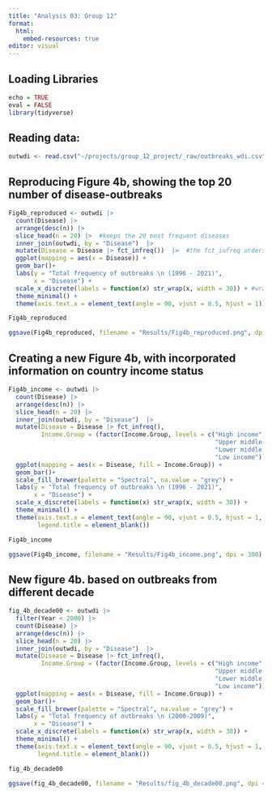 ```yaml
---
title: "Analysis 03: Group 12"
format:
  html:
    embed-resources: true
editor: visual
---
```


## Loading Libraries

```r
echo = TRUE
eval = FALSE
library(tidyverse)
```

## Reading data: 

```r
outwdi <- read.csv("~/projects/group_12_project/_raw/outbreaks_wdi.csv")
```

## Reproducing Figure 4b, showing the top 20 number of disease-outbreaks

```r

Fig4b_reproduced <- outwdi |> 
  count(Disease) |> 
  arrange(desc(n)) |> 
  slice_head(n = 20) |>  #keeps the 20 most frequent diseases
  inner_join(outwdi, by = "Disease")  |> 
  mutate(Disease = Disease |> fct_infreq())  |>  #the fct_infreq orders the Disease by frequency
  ggplot(mapping = aes(x = Disease)) +
  geom_bar()+
  labs(y = "Total frequency of outbreaks \n (1996 - 2021)", 
       x = "Disease") +
  scale_x_discrete(labels = function(x) str_wrap(x, width = 30)) + #wraps text there is over 30 characters
  theme_minimal() +
  theme(axis.text.x = element_text(angle = 90, vjust = 0.5, hjust = 1))

Fig4b_reproduced

ggsave(Fig4b_reproduced, filename = "Results/Fig4b_reproduced.png", dpi = 300)
```

## Creating a new Figure 4b, with incorporated information on country income status

```r

Fig4b_income <- outwdi |> 
  count(Disease) |> 
  arrange(desc(n)) |> 
  slice_head(n = 20) |> 
  inner_join(outwdi, by = "Disease")  |> 
  mutate(Disease = Disease |> fct_infreq(),  
         Income.Group = (factor(Income.Group, levels = c("High income",
                                                         "Upper middle income", 
                                                         "Lower middle income", 
                                                         "Low income")))) |>
  ggplot(mapping = aes(x = Disease, fill = Income.Group)) +
  geom_bar()+
  scale_fill_brewer(palette = "Spectral", na.value = "grey") +
  labs(y = "Total frequency of outbreaks \n (1996 - 2021)", 
       x = "Disease") +
  scale_x_discrete(labels = function(x) str_wrap(x, width = 30)) +
  theme_minimal() +
  theme(axis.text.x = element_text(angle = 90, vjust = 0.5, hjust = 1, size = 8), 
        legend.title = element_blank())

Fig4b_income

ggsave(Fig4b_income, filename = "Results/Fig4b_income.png", dpi = 300)

```

## New figure 4b. based on outbreaks from different decade

```r

fig_4b_decade00 <- outwdi |> 
  filter(Year < 2000) |> 
  count(Disease) |> 
  arrange(desc(n)) |> 
  slice_head(n = 20) |> 
  inner_join(outwdi, by = "Disease")  |> 
  mutate(Disease = Disease |> fct_infreq(),  
         Income.Group = (factor(Income.Group, levels = c("High income",
                                                         "Upper middle income", 
                                                         "Lower middle income", 
                                                         "Low income")))) |>
  ggplot(mapping = aes(x = Disease, fill = Income.Group)) +
  geom_bar()+
  scale_fill_brewer(palette = "Spectral", na.value = "grey") +
  labs(y = "Total frequency of outbreaks \n (2000-2009)", 
       x = "Disease") +
  scale_x_discrete(labels = function(x) str_wrap(x, width = 30)) +
  theme_minimal() +
  theme(axis.text.x = element_text(angle = 90, vjust = 0.5, hjust = 1, size = 8), 
        legend.title = element_blank())

fig_4b_decade00

ggsave(fig_4b_decade00, filename = "Results/fig_4b_decade00.png", dpi = 300)
```
